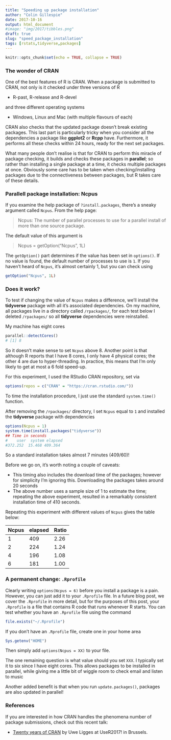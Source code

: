 ```yaml
---
title: "Speeding up package installation"
author: "Colin Gillespie"
date: 2017-10-16
output: html_document
#image: "img/2017/tibbles.png"
draft: true
slug: "speed_package_installation"
tags: [rstats,tidyverse,packages]
---
```


```r
knitr::opts_chunk$set(echo = TRUE, collapse = TRUE)
```

### The wonder of CRAN

One of the best features of R is CRAN.
When a package is submitted to CRAN, not only is it checked
under three versions of R

 * R-past, R-release and R-devel

and three different operating systems

 * Windows, Linux and Mac (with multiple flavours of each)

CRAN also checks that the updated package doesn't break existing packages. This last part is particularly
tricky when you consider all the dependencies a package like **ggplot2** or **Rcpp** have.  Furthermore, 
it performs all these checks within 24 hours, ready for the next set packages.

What many people don't realise is that for CRAN to perform this miracle of package checking, it 
builds and checks these packages in __parallel__; so rather than installing a single 
package at a time, it checks multiple packages at once. Obviously some care has to be taken when checking/installing
packages due to the connectiveness between packages, but R takes care of these details.

### Parallell package installation: Ncpus

If you examine the help package of `?install.packages`, there's a sneaky argument called `Ncpus`. From the help page:

> Ncpus: The number of parallel processes to use for a parallel install of more than one source package.

The default value of this argument is

> Ncpus = getOption("Ncpus", 1L)

The `getOption()` part determines if the value has been set in `options()`. If no value is found, the default number of 
processes to use is `1`. If you haven't heard of `Ncpus`, it's almost certainly 1, but you can check using

```r
getOption("Ncpus", 1L)
```

### Does it work?

To test if changing the value of `Ncpus` makes a difference, we'll install the **tidyverse** package with all it's
associated dependencies.  On my machine, all packages live in a directory called `/rpackages/`, for each test below
I deleted `/rpackages/` so all **tidyverse** dependencies were reinstalled.

My machine has eight cores
```r
parallel::detectCores()
# [1] 8
```
So it doesn't make sense to set `Ncpus` above 8. Another point is that although R
reports that I have 8 cores, I only have 4 physical cores; the other 4 are due to hyper-threading. 
In practice, this means that I'm only likely to get at most a 6 fold speed-up.

For this experiment, I used the RStudio CRAN repository, set via
```r
options(repos = c("CRAN" = "https://cran.rstudio.com/"))
```
To time the installation procedure, I just use the standard `system.time()` function. 

After removing the `/rpackages/` directory, I set `Ncpus` equal to `1` and installed
the __tidyverse__ package with dependencies
```r
options(Ncpus = 1)
system.time(install.packages("tidyverse"))
## Time in seconds
#    user  system elapsed 
#372.252  15.468 409.364 
```
So a standard installation takes almost 7 minutes (409/60)! 

Before we go on, it's worth noting a couple of caveats:

 * This timing also includes the download time of the packages; however for simplicity
 I'm ignoring this. Downloading the packages takes around 20 seconds
 * The above number uses a sample size of 1 to estimate the time; repeating the above 
 experiment, resulted in a remarkably consistent installation time of 410 seconds.
 
Repeating this experiment with different values of `Ncpus` gives the table below:

Ncpus | elapsed | Ratio
------|---------|------
1     | 409     |  2.26
2     | 224     |  1.24
4     | 196     |  1.08
6     | 181     |  1.00

### A permanent change: `.Rprofile`

Clearly writing `options(Ncpus = 6)` before you install a package is a pain. However, you can just
add it to your `.Rprofile` file. In a future blog post, we cover the `.Rprofile` in more detail, but for the purposes
of this post, your `.Rprofile` is a file that contains R code that runs whenever R starts. You can test whether you 
have an `.Rprofile` file using the command

```r
file.exists("~/.Rprofile")
```
If you don't have an `.Rprofile` file, create one in your home area
```r
Sys.getenv("HOME")
```
Then simply add `options(Ncpus = XX)` to your file. 

The one remaining question is what value should you set `XXX`. I typically set it to six since 
I have eight cores. This allows packages to be installed in parallel, while giving me a little bit
of wiggle room to check email and listen to music

Another added benefit is that when you run `update.packages()`, packages are also updated in parallel!

### References

If you are interested in how CRAN handles the phenomena number of package submissions, check out this recent talk:

  * [Twenty years of CRAN](https://channel9.msdn.com/Events/useR-international-R-User-conferences/useR-International-R-User-2017-Conference/KEYNOTE-20-years-of-CRAN) by Uwe Ligges at UseR2017! in Brussels.
